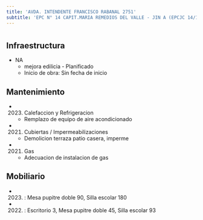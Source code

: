 ```yaml
---
title: 'AVDA. INTENDENTE FRANCISCO RABANAL 2751'
subtitle: 'EPC N° 14 CAPIT.MARIA REMEDIOS DEL VALLE - JIN A (EPCJC 14/19°)'
---
```


#
## Infraestructura

* NA 
    + mejora edilicia - Planificado 
    + Inicio de obra: Sin fecha de inicio 






## Mantenimiento

*  (2023) Calefaccion y Refrigeracion 
    + Remplazo de equipo de aire acondicionado

*  (2021) Cubiertas / Impermeabilizaciones 
    + Demolicion terraza patio casera, imperme

*  (2021) Gas 
    + Adecuacion de instalacion de gas





## Mobiliario

*  (2023) : Mesa pupitre doble 90, Silla escolar 180 

*  (2022) : Escritorio 3, Mesa pupitre doble 45, Silla escolar 93 



